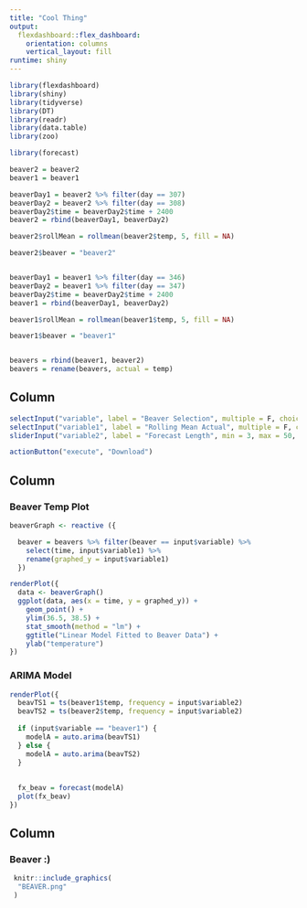 ```yaml
---
title: "Cool Thing"
output: 
  flexdashboard::flex_dashboard:
    orientation: columns
    vertical_layout: fill
runtime: shiny
---
```


```r
library(flexdashboard)
library(shiny)
library(tidyverse)
library(DT)
library(readr)
library(data.table)
library(zoo)

library(forecast)
```


```r
beaver2 = beaver2
beaver1 = beaver1

beaverDay1 = beaver2 %>% filter(day == 307)
beaverDay2 = beaver2 %>% filter(day == 308) 
beaverDay2$time = beaverDay2$time + 2400
beaver2 = rbind(beaverDay1, beaverDay2) 

beaver2$rollMean = rollmean(beaver2$temp, 5, fill = NA)

beaver2$beaver = "beaver2"


beaverDay1 = beaver1 %>% filter(day == 346)
beaverDay2 = beaver1 %>% filter(day == 347) 
beaverDay2$time = beaverDay2$time + 2400
beaver1 = rbind(beaverDay1, beaverDay2)

beaver1$rollMean = rollmean(beaver1$temp, 5, fill = NA)

beaver1$beaver = "beaver1"


beavers = rbind(beaver1, beaver2)
beavers = rename(beavers, actual = temp)
```

Column {data-width=40}
-----------------------------------------------------------------------
```r
selectInput("variable", label = "Beaver Selection", multiple = F, choices = c("beaver1", "beaver2"), selected = "beaver2")
selectInput("variable1", label = "Rolling Mean Actual", multiple = F, choices = c("rollMean", "actual"), selected = "beaver2")
sliderInput("variable2", label = "Forecast Length", min = 3, max = 50, value = 3)

actionButton("execute", "Download")
```


Column {data-width=650, .tabset}
-----------------------------------------------------------------------

### Beaver Temp Plot

```r

beaverGraph <- reactive ({

  beaver = beavers %>% filter(beaver == input$variable) %>%  
    select(time, input$variable1) %>% 
    rename(graphed_y = input$variable1)
  }) 

renderPlot({
  data <- beaverGraph()  
  ggplot(data, aes(x = time, y = graphed_y)) +
    geom_point() + 
    ylim(36.5, 38.5) +
    stat_smooth(method = "lm") + 
    ggtitle("Linear Model Fitted to Beaver Data") +
    ylab("temperature")  
})

```




### ARIMA Model

```r
renderPlot({
  beavTS1 = ts(beaver1$temp, frequency = input$variable2)
  beavTS2 = ts(beaver2$temp, frequency = input$variable2)
  
  if (input$variable == "beaver1") {
    modelA = auto.arima(beavTS1)
  } else {
    modelA = auto.arima(beavTS2)
  }
  
  
  fx_beav = forecast(modelA)
  plot(fx_beav)
})

```


Column {data-width=480}
-----------------------------------------------------------------------
### Beaver :)

```r
 knitr::include_graphics(
  "BEAVER.png"
 )

```



